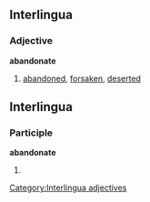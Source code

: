 ==Interlingua==

===Adjective===
'''abandonate'''

# [[abandoned]], [[forsaken]], [[deserted]]

==Interlingua==

===Participle===
'''abandonate'''

# {{ia-form of|abandon|ate}}

[[Category:Interlingua adjectives]]
